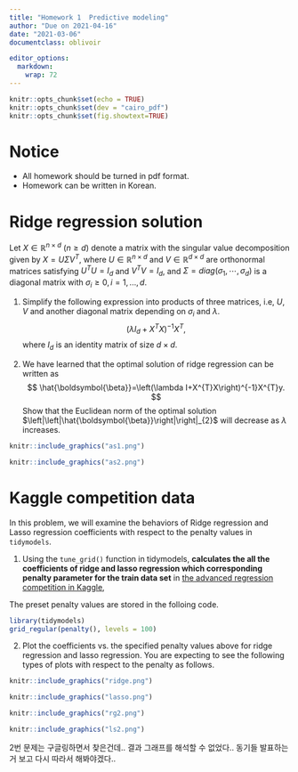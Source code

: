 ```yaml
---
title: "Homework 1  Predictive modeling"
author: "Due on 2021-04-16"
date: "2021-03-06"
documentclass: oblivoir

editor_options: 
  markdown: 
    wrap: 72
---
```


```r
knitr::opts_chunk$set(echo = TRUE)
knitr::opts_chunk$set(dev = "cairo_pdf")
knitr::opts_chunk$set(fig.showtext=TRUE)
```

# Notice {.unnumbered}

-   All homework should be turned in pdf format.
-   Homework can be written in Korean.

# Ridge regression solution

Let $X\in\mathbb{R}^{n\times d}$ $\left(n\geq d\right)$ denote a matrix
with the singular value decomposition given by $X=U\Sigma V^{T}$, where
$U\in\mathbb{R}^{n\times d}$ and $V\in\mathbb{R}^{d\times d}$ are
orthonormal matrices satisfying $U^{T}U=I_{d}$ and $V^{T}V=I_{d}$, and
$\Sigma=diag\left(\sigma_{1},\cdots,\sigma_{d}\right)$ is a diagonal
matrix with $\sigma_{i}\geq0,i=1,...,d.$

1)  Simplify the following expression into products of three matrices,
    i.e, $U$, $V$ and another diagonal matrix depending on $\sigma_{i}$
    and $\lambda$. $$
    \left(\lambda I_{d}+X^{T}X\right)^{-1}X^{T},
    $$ where $I_{d}$ is an identity matrix of size $d\times d$.


2)  We have learned that the optimal solution of ridge regression can be
    written as $$
    \hat{\boldsymbol{\beta}}=\left(\lambda I+X^{T}X\right)^{-1}X^{T}y.
    $$ Show that the Euclidean norm of the optimal solution
    $\left|\left|\hat{\boldsymbol{\beta}}\right|\right|_{2}$ will
    decrease as $\lambda$ increases.
    
    
```r

knitr::include_graphics("as1.png")

knitr::include_graphics("as2.png")
```

# Kaggle competition data

In this problem, we will examine the behaviors of Ridge regression and
Lasso regression coefficients with respect to the penalty values in
`tidymodels`.

1)  Using the `tune_grid()` function in tidymodels, **calculates the all
    the coefficients of ridge and lasso regression which corresponding
    penalty parameter for the train data set** in [the advanced
    regression competition in
    Kaggle](https://www.kaggle.com/c/house-prices-advanced-regression-techniques),

The preset penalty values are stored in the folloing code.

```r
library(tidymodels)
grid_regular(penalty(), levels = 100)
```

2)  Plot the coefficients vs. the specified penalty values above for
    ridge regression and lasso regression. You are expecting to see the
    following types of plots with respect to the penalty as follows.

```r

knitr::include_graphics("ridge.png")

knitr::include_graphics("lasso.png")
```

```r

knitr::include_graphics("rg2.png")

knitr::include_graphics("ls2.png")
```

2번 문제는 구글링하면서 찾은건데.. 결과 그래프를 해석할 수 없었다.. 
동기들 발표하는거 보고 다시 따라서 해봐야겠다..